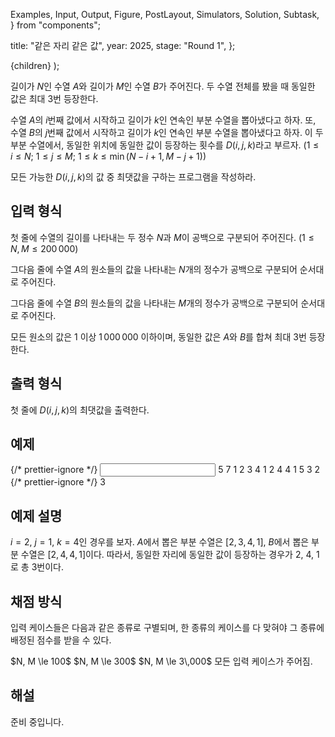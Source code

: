   Examples,
  Input,
  Output,
  Figure,
  PostLayout,
  Simulators,
  Solution,
  Subtask,
} from "components";

  title: "같은 자리 같은 값",
  year: 2025,
  stage: "Round 1",
};

  <PostLayout meta={meta}>{children}</PostLayout>
);

길이가 $N$인 수열 $A$와 길이가 $M$인 수열 $B$가 주어진다.
두 수열 전체를 봤을 때 동일한 값은 최대 $3$번 등장한다.

수열 $A$의 $i$번째 값에서 시작하고 길이가 $k$인 연속인 부분 수열을
뽑아냈다고 하자.
또, 수열 $B$의 $j$번째 값에서 시작하고 길이가 $k$인 연속인 부분 수열을
뽑아냈다고 하자.
이 두 부분 수열에서, 동일한 위치에 동일한 값이 등장하는 횟수를
$D(i, j, k)$라고 부르자. ($1 \le i \le N;$ $1 \le j \le M;$
$1 \le k \le \min(N - i + 1, M - j + 1)$)

모든 가능한 $D(i, j, k)$의 값 중 최댓값을 구하는 프로그램을 작성하라.

## 입력 형식

첫 줄에 수열의 길이를 나타내는 두 정수 $N$과 $M$이
공백으로 구분되어 주어진다.
($1 \le N, M \le 200\,000$)

그다음 줄에 수열 $A$의 원소들의 값을 나타내는
$N$개의 정수가 공백으로 구분되어 순서대로 주어진다.

그다음 줄에 수열 $B$의 원소들의 값을 나타내는
$M$개의 정수가 공백으로 구분되어 순서대로 주어진다.

모든 원소의 값은 $1$ 이상 $1\,000\,000$ 이하이며,
동일한 값은 $A$와 $B$를 합쳐 최대 $3$번 등장한다.

## 출력 형식

첫 줄에 $D(i, j, k)$의 최댓값을 출력한다.

## 예제

<Examples>
  {/* prettier-ignore */}
  <Input>
5 7
1 2 3 4 1
2 4 4 1 5 3 2
  </Input>
  {/* prettier-ignore */}
  <Output>
3
  </Output>
</Examples>

## 예제 설명

$i = 2$, $j = 1$, $k = 4$인 경우를 보자.
$A$에서 뽑은 부분 수열은 $[2, 3, 4, 1]$,
$B$에서 뽑은 부분 수열은 $[2, 4, 4, 1]$이다.
따라서, 동일한 자리에 동일한 값이 
등장하는 경우가 $2$, $4$, $1$로 총 $3$번이다.

## 채점 방식

입력 케이스들은 다음과 같은 종류로 구별되며, 한 종류의 케이스를 다 맞혀야 그 종류에 배정된 점수를 받을 수 있다.

<Subtask index={1} score={15}>
  $N, M \le 100$
</Subtask>
<Subtask index={2} score={19}>
  $N, M \le 300$
</Subtask>
<Subtask index={3} score={28}>
  $N, M \le 3\,000$
</Subtask>
<Subtask index={4} score={38}>
  모든 입력 케이스가 주어짐.
</Subtask>  

## 해설

<Solution>
준비 중입니다.
</Solution>

